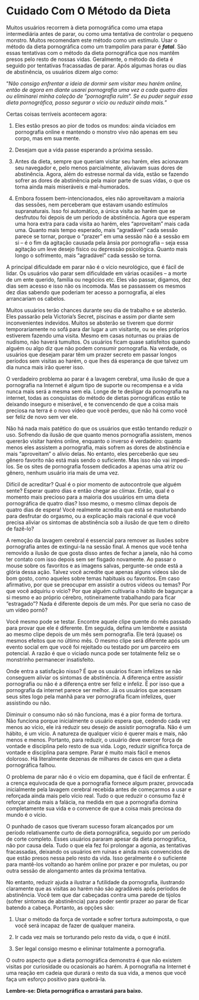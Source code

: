 # Cuidado Com O Método da Dieta

Muitos usuários recorrem à dieta pornográfica como uma etapa intermediária antes de parar, ou como uma tentativa de controlar o pequeno monstro. Muitos recomendam este método como um estímulo. Usar o método da dieta pornográfica como um trampolim para parar é ***fatal***. São essas tentativas com o método da dieta pornográfica que nos mantêm presos pelo resto de nossas vidas. Geralmente, o método da dieta é seguido por tentativas fracassadas de parar. Após algumas horas ou dias de abstinência, os usuários dizem algo como:

"*Não consigo enfrentar a ideia de dormir sem visitar meu harém online, então de agora em diante usarei pornografia uma vez a cada quatro dias ou eliminarei minha coleção de "pornografia ruim". Se eu puder seguir essa dieta pornográfica, posso segurar o vício ou reduzir ainda mais.*"

Certas coisas terríveis acontecem agora:

1.  Eles estão presos ao pior de todos os mundos: ainda viciados em pornografia online e mantendo o monstro vivo não apenas em seu corpo, mas em sua mente.

2.  Desejam que a vida passe esperando a próxima sessão.

3.  Antes da dieta, sempre que queriam visitar seu harém, eles acionavam seu navegador e, pelo menos parcialmente, aliviavam suas dores de abstinência. Agora, além do estresse normal da vida, estão se fazendo sofrer as dores de abstinência pela maior parte de suas vidas, o que os torna ainda mais miseráveis e mal-humorados.

4.  Embora fossem bem-intencionados, eles não aproveitavam a maioria das sessões, nem perceberam que estavam usando estímulos supranaturais. Isso foi automático, a única visita ao harém que se desfrutou foi depois de um período de abstinência. Agora que esperam uma hora extra para cada visita ao harém, eles "aproveitam" mais cada uma. Quanto mais tempo esperado, mais "agradável" cada sessão parece se tornar, porque o "prazer" em uma sessão não é a sessão em si -- é o fim da agitação causada pela ânsia por pornografia -- seja essa agitação um leve desejo físico ou depressão psicológica. Quanto mais longo o sofrimento, mais "agradável" cada sessão se torna.

A principal dificuldade em parar não é o vício neurológico, que é fácil de lidar. Os usuários vão parar sem dificuldade em várias ocasiões -- a morte de um ente querido, família ou negócios etc. Eles vão passar, digamos, dez dias sem acesso e isso não os incomoda. Mas se passassem os mesmos dez dias sabendo que poderiam ter acesso a pornografia, aí eles arrancariam os cabelos.

Muitos usuários terão chances durante seu dia de trabalho e se absterão. Eles passarão pela Victoria's Secret, piscinas e assim por diante sem inconvenientes indevidos. Muitos se absterão se tiverem que dormir temporariamente no sofá para dar lugar a um visitante, ou se eles próprios estiverem fazendo uma visita. Mesmo em casas noturnas ou praias de nudismo, não haverá tumultos. Os usuários ficam quase satisfeitos quando alguém ou algo diz que não podem consumir pornografia. Na verdade, os usuários que desejam parar têm um prazer secreto em passar longos períodos sem visitas ao harém, o que lhes dá esperança de que talvez um dia nunca mais irão querer isso.

O verdadeiro problema ao parar é a lavagem cerebral, uma ilusão de que a pornografia na Internet é algum tipo de suporte ou recompensa e a vida nunca mais será a mesma sem ela. Longe de te desligar da pornografia na internet, todas as conquistas do método de dietas pornográficas estão te deixando inseguro e miserável, e te convencendo de que a coisa mais preciosa na terra é o novo vídeo que você perdeu, que não há como você ser feliz de novo sem ver ele.

Não há nada mais patético do que os usuários que estão tentando reduzir o uso. Sofrendo da ilusão de que quanto menos pornografia assistem, menos quererão visitar haréns online, enquanto o inverso é verdadeiro: quanto menos eles assistem a pornografia, mais sofrem as dores de abstinência e mais "aproveitam" o alívio delas. No entanto, eles perceberão que seu gênero favorito não está mais sendo o suficiente. Mas isso não vai impedi-los. Se os sites de pornografia fossem dedicados a apenas uma atriz ou gênero, nenhum usuário iria mais de uma vez.

Difícil de acreditar? Qual é o pior momento de autocontrole que alguém sente? Esperar quatro dias e então chegar ao clímax. Então, qual é o momento mais precioso para a maioria dos usuários em uma dieta pornográfica de quatro dias? Isso mesmo, o mesmo clímax depois de quatro dias de espera! Você realmente acredita que está se masturbando para desfrutar do orgasmo, ou a explicação mais racional é que você precisa aliviar os sintomas de abstinência sob a ilusão de que tem o direito de fazê-lo?

A remoção da lavagem cerebral é essencial para remover as ilusões sobre pornografia antes de extingui-la na sessão final. A menos que você tenha removido a ilusão de que gosta disso antes de fechar a janela, não há como ter contato com isso depois sem ser fisgado novamente. Ao passar o mouse sobre os favoritos e as imagens salvas, pergunte-se onde está a glória dessa ação. Talvez você acredite que apenas alguns vídeos são de bom gosto, como aqueles sobre temas habituais ou favoritos. Em caso afirmativo, por que se preocupar em assistir a outros vídeos ou temas? Por que você adquiriu o vício? Por que alguém cultivaria o hábito de bagunçar a si mesmo e ao próprio cérebro, rotineiramente trabalhando para ficar "estragado"? Nada é diferente depois de um mês. Por que seria no caso de um vídeo pornô?

Você mesmo pode se testar. Encontre aquele clipe quente do mês passado para provar que ele é diferente. Em seguida, defina um lembrete e assista ao mesmo clipe depois de um mês sem pornografia. Ele terá (quase) os mesmos efeitos que no último mês. O mesmo clipe será diferente após um evento social em que você foi rejeitado ou testado por um parceiro em potencial. A razão é que o viciado nunca pode ser totalmente feliz se o monstrinho permanecer insatisfeito.

Onde entra a satisfação nisso? É que os usuários ficam infelizes se não conseguem aliviar os sintomas de abstinência. A diferença entre assistir pornografia ou não é a diferença entre ser feliz e infeliz. É por isso que a pornografia da internet parece ser melhor. Já os usuários que acessam seus sites logo pela manhã para ver pornografia ficam infelizes, quer assistindo ou não.

Diminuir o consumo não só não funciona, mas é a pior forma de tortura. Não funciona porque inicialmente o usuário espera que, cedendo cada vez menos ao vício, ele irá reduzir seu desejo de assistir pornografia. Não é um hábito, é um vício. A natureza de qualquer vício é querer mais e mais, não menos e menos. Portanto, para reduzir, o usuário deve exercer força de vontade e disciplina pelo resto de sua vida. Logo, reduzir significa força de vontade e disciplina para sempre. Parar é muito mais fácil e menos doloroso. Há literalmente dezenas de milhares de casos em que a dieta pornográfica falhou.

O problema de parar não é o vício em dopamina, que é fácil de enfrentar. É a crença equivocada de que a pornografia fornece algum prazer, provocada inicialmente pela lavagem cerebral recebida antes de começarmos a usar e reforçada ainda mais pelo vício real. Tudo o que reduzir o consumo faz é reforçar ainda mais a falácia, na medida em que a pornografia domina completamente sua vida e o convence de que a coisa mais preciosa do mundo é o vício.

O punhado de casos que tiveram sucesso foram alcançados por um período relativamente curto de dieta pornográfica, seguido por um período de corte completo. Esses usuários pararam apesar da dieta pornográfica, não por causa dela. Tudo o que ela fez foi prolongar a agonia, as tentativas fracassadas, deixando os usuários em ruínas e ainda mais convencidos de que estão presos nessa pelo resto da vida. Isso geralmente é o suficiente para mantê-los voltando ao harém online por prazer e por muletas, ou por outra sessão de alongamento antes da próxima tentativa.

No entanto, reduzir ajuda a ilustrar a futilidade da pornografia, ilustrando claramente que as visitas ao harém não são agradáveis após períodos de abstinência. Você tem que dar cabeçadas contra uma parede de tijolos (sofrer sintomas de abstinência) para poder sentir prazer ao parar de ficar batendo a cabeça. Portanto, as opções são:

1. Usar o método da força de vontade e sofrer tortura autoimposta, o que você será incapaz de fazer de qualquer maneira.

2. Ir cada vez mais se torturando pelo resto da vida, o que é inútil.

3. Ser legal consigo mesmo e eliminar totalmente a pornografia.

O outro aspecto que a dieta pornográfica demonstra é que não existem visitas por curiosidade ou ocasionais ao harém. A pornografia na Internet é uma reação em cadeia que durará o resto da sua vida, a menos que você faça um esforço positivo para quebrá-la.

**Lembre-se: Dieta pornográfica o arrastará para baixo.**
